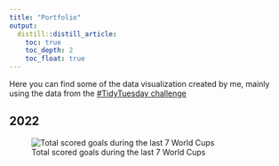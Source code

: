 ```yaml
---
title: "Portfolio"
output:
  distill::distill_article:
    toc: true
    toc_depth: 2
    toc_float: true
---
```


Here you can find some of the data visualization created by me, mainly using the
data from the [#TidyTuesday challenge](https://github.com/rfordatascience/tidytuesday)

## 2022

![Total scored goals during the last 7 World Cups](https://github.com/SebasSaenz/TidyTuesday/blob/main/plots/2022/world_cup.png)